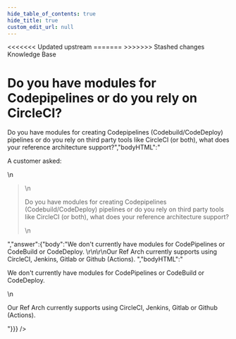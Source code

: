 ```yaml
---
hide_table_of_contents: true
hide_title: true
custom_edit_url: null
---
```



<head>
<<<<<<< Updated upstream
  <link rel="canonical" href="https://github.com/tnn-tnn-tnn-tnn-tnn-gruntwork-io/knowledge-base/discussions/60" />
=======
  <link rel="canonical" href="https://github.com/tnn-gruntwork-io/knowledge-base/discussions/60" />
>>>>>>> Stashed changes
</head>

<CenterLayout>
<span className="searchCategory">Knowledge Base</span>
<h1>Do you have modules for Codepipelines or do you rely on CircleCI?</h1>
<GitHub discussion={{"id":"D_kwDOF8slf84AOB13","number":60,"author":{"login":"zackproser"},"title":"Do you have modules for Codepipelines or do you rely on CircleCI?","body":"A customer asked: \r\n> Do you have modules for creating Codepipelines (Codebuild/CodeDeploy) pipelines or do you rely on third party tools like CircleCI (or both), what does your reference architecture support?","bodyHTML":"<p dir=\"auto\">A customer asked:</p>\n<blockquote>\n<p dir=\"auto\">Do you have modules for creating Codepipelines (Codebuild/CodeDeploy) pipelines or do you rely on third party tools like CircleCI (or both), what does your reference architecture support?</p>\n</blockquote>","answer":{"body":"We don't currently have modules for CodePipelines or CodeBuild or CodeDeploy. \r\n\r\nOur Ref Arch currently supports using CircleCI, Jenkins, Gitlab or Github (Actions). ","bodyHTML":"<p dir=\"auto\">We don't currently have modules for CodePipelines or CodeBuild or CodeDeploy.</p>\n<p dir=\"auto\">Our Ref Arch currently supports using CircleCI, Jenkins, Gitlab or Github (Actions).</p>"}}} />

</CenterLayout>
  

<!-- ##DOCS-SOURCER-START
{
  "sourcePlugin": "github-discussions",
  "hash": "236ea3362676214039caf52b8334c918"
}
##DOCS-SOURCER-END -->
